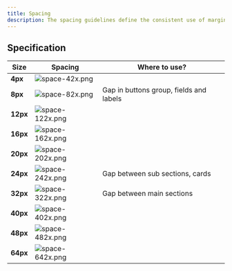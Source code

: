 ```yaml
---
title: Spacing
description: The spacing guidelines define the consistent use of margins and paddings across all components, ensuring a harmonious and visually appealing layout.
---
```



## Specification

| Size     | Spacing                                                                                              | Where to use?                           |
| -------- | ---------------------------------------------------------------------------------------------------- | --------------------------------------- |
| **4px**  | <Image width={64} height={51} src="/design/space-42x.png" alt="space-42x.png" className="my-0"  />   |                                         |
| **8px**  | <Image width={64} height={51} src="/design/space-82x.png" alt="space-82x.png" className="my-0"  />   | Gap in buttons group, fields and labels |
| **12px** | <Image width={64} height={51} src="/design/space-122x.png" alt="space-122x.png" className="my-0"  /> |                                         |
| **16px** | <Image width={64} height={51} src="/design/space-162x.png" alt="space-162x.png" className="my-0"  /> |                                         |
| **20px** | <Image width={64} height={51} src="/design/space-202x.png" alt="space-202x.png" className="my-0"  /> |                                         |
| **24px** | <Image width={64} height={51} src="/design/space-242x.png" alt="space-242x.png" className="my-0"  /> | Gap between sub sections, cards         |
| **32px** | <Image width={64} height={51} src="/design/space-322x.png" alt="space-322x.png" className="my-0"  /> | Gap between main sections               |
| **40px** | <Image width={64} height={51} src="/design/space-402x.png" alt="space-402x.png" className="my-0"  /> |                                         |
| **48px** | <Image width={64} height={51} src="/design/space-482x.png" alt="space-482x.png" className="my-0"  /> |                                         |
| **64px** | <Image width={64} height={51} src="/design/space-642x.png" alt="space-642x.png" className="my-0"  /> |                                         |
